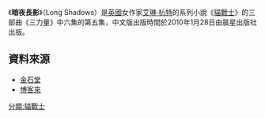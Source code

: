 {{multiple issues|
{{Notability Unreferenced|time=2018-12-23T03:12:52+00:00}}
{{expand English|time=2018-12-23T03:12:52+00:00}}
{{no footnotes|time=2018-12-23T03:12:52+00:00}}
}}
{{noteTA|G1=貓戰士}}
{{Infobox Book 
| name                 = 暗夜長影
| author               = [[艾琳·杭特|艾琳·杭特]]
| title_orig           = Starlight
| translator           = 謝雅文
| illustrator          =
| cover_artist         = 北士品牌設計顧問
| country              = [[英國|英國]]
| language             = {{flagicon|UK}} [[英語|英語]]<br>{{flagicon|TWN}} [[繁體中文|繁體中文]]
| series               = 《貓戰士：三力量》
| subject              = 
| genre                = 奇幻文學
| publisher            = {{flagicon|UK}} [[哈潑·柯林斯出版社|哈潑·柯林斯出版社]]<br>{{flagicon|TWN}} [[晨星出版社|晨星出版社]]
| release_date         = 2010年1月28日
| media_type           = 
| pages                = 
| format               =
| isbn                 = 
| oclc                 = 
| preceded_by          = [[天蝕遮月|天蝕遮月]]
| followed_by          = [[拂曉之光|拂曉之光]]
}}

《'''暗夜長影'''》（Long Shadows）是[[英國|英國]]女作家[[艾琳·杭特|艾琳·杭特]]的系列小說《[[貓戰士|貓戰士]]》的三部曲《三力量》中六集的第五集，中文版出版時間於2010年1月28日由晨星出版社出版。

==資料來源==
* [http://www.kingstone.com.tw/book/book_page.asp?kmcode=2018740639396&actid=BookPage 金石堂] {{Wayback|url=http://www.kingstone.com.tw/book/book_page.asp?kmcode=2018740639396&actid=BookPage |date=20140201233203 }}
* [http://www.books.com.tw/products/0010459625 博客來] {{Wayback|url=http://www.books.com.tw/products/0010459625 |date=20140202111042 }}

{{Warriorcats}}

[[分類:貓戰士|分類:貓戰士]]